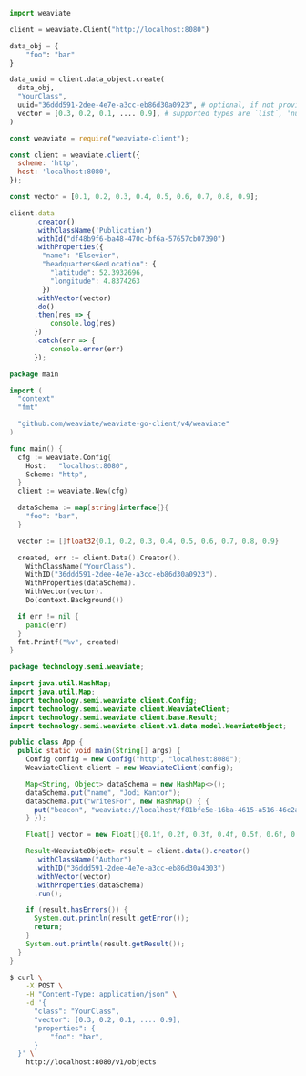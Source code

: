 
<Tabs groupId="languages">
<TabItem value="py" label="Python">

```python
import weaviate

client = weaviate.Client("http://localhost:8080")

data_obj = {
    "foo": "bar"
}

data_uuid = client.data_object.create(
  data_obj, 
  "YourClass", 
  uuid="36ddd591-2dee-4e7e-a3cc-eb86d30a0923", # optional, if not provided, one is going to be generated
  vector = [0.3, 0.2, 0.1, .... 0.9], # supported types are `list`, 'numpy.ndarray`, `torch.Tensor` and `tf.Tensor`. Make sure the length matches with your Weaviate settings.
)
```

</TabItem>
<TabItem value="js" label="JavaScript">

```js
const weaviate = require("weaviate-client");

const client = weaviate.client({
  scheme: 'http',
  host: 'localhost:8080',
});

const vector = [0.1, 0.2, 0.3, 0.4, 0.5, 0.6, 0.7, 0.8, 0.9];

client.data
      .creator()
      .withClassName('Publication')
      .withId("df48b9f6-ba48-470c-bf6a-57657cb07390")
      .withProperties({
        "name": "Elsevier",
        "headquartersGeoLocation": {
          "latitude": 52.3932696,
          "longitude": 4.8374263
        })
      .withVector(vector)
      .do()
      .then(res => {
          console.log(res)
      })
      .catch(err => {
          console.error(err)
      });
```

</TabItem>
<TabItem value="go" label="Go">

```go
package main

import (
  "context"
  "fmt"

  "github.com/weaviate/weaviate-go-client/v4/weaviate"
)

func main() {
  cfg := weaviate.Config{
    Host:   "localhost:8080",
    Scheme: "http",
  }
  client := weaviate.New(cfg)

  dataSchema := map[string]interface{}{
    "foo": "bar",
  }

  vector := []float32{0.1, 0.2, 0.3, 0.4, 0.5, 0.6, 0.7, 0.8, 0.9}

  created, err := client.Data().Creator().
    WithClassName("YourClass").
    WithID("36ddd591-2dee-4e7e-a3cc-eb86d30a0923").
    WithProperties(dataSchema).
    WithVector(vector).
    Do(context.Background())

  if err != nil {
    panic(err)
  }
  fmt.Printf("%v", created)
}
```

</TabItem>
<TabItem value="java" label="Java">

```java
package technology.semi.weaviate;

import java.util.HashMap;
import java.util.Map;
import technology.semi.weaviate.client.Config;
import technology.semi.weaviate.client.WeaviateClient;
import technology.semi.weaviate.client.base.Result;
import technology.semi.weaviate.client.v1.data.model.WeaviateObject;

public class App {
  public static void main(String[] args) {
    Config config = new Config("http", "localhost:8080");
    WeaviateClient client = new WeaviateClient(config);

    Map<String, Object> dataSchema = new HashMap<>();
    dataSchema.put("name", "Jodi Kantor");
    dataSchema.put("writesFor", new HashMap() { {
      put("beacon", "weaviate://localhost/f81bfe5e-16ba-4615-a516-46c2ae2e5a80");
    } });

    Float[] vector = new Float[]{0.1f, 0.2f, 0.3f, 0.4f, 0.5f, 0.6f, 0.7f, 0.8f, 0.9f};

    Result<WeaviateObject> result = client.data().creator()
      .withClassName("Author")
      .withID("36ddd591-2dee-4e7e-a3cc-eb86d30a4303")
      .withVector(vector)
      .withProperties(dataSchema)
      .run();

    if (result.hasErrors()) {
      System.out.println(result.getError());
      return;
    }
    System.out.println(result.getResult());
  }
}
```

</TabItem>
<TabItem value="curl" label="Curl">

```bash
$ curl \
    -X POST \
    -H "Content-Type: application/json" \
    -d '{
      "class": "YourClass",
      "vector": [0.3, 0.2, 0.1, .... 0.9],
      "properties": {
          "foo": "bar",
      }
  }' \
    http://localhost:8080/v1/objects
```

</TabItem>
</Tabs>